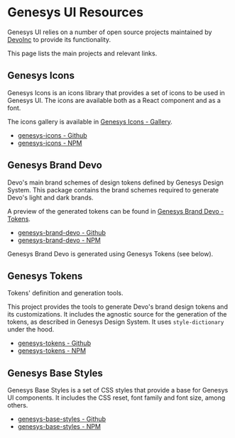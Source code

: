 
<Meta title="Getting started/Resources" />

# Genesys UI Resources

Genesys UI relies on a number of open source projects maintained by [DevoInc](https://github.com/DevoInc/) to provide its functionality.

This page lists the main projects and relevant links.

## Genesys Icons

Genesys Icons is an icons library that provides a set of icons to be used in Genesys UI. The icons are available both as a React component and as a font.

The icons gallery is available in [Genesys Icons - Gallery](https://devoinc.github.io/genesys-icons/?path=/story/gallery--icons).

- [genesys-icons - Github](https://github.com/DevoInc/genesys-icons)
- [genesys-icons - NPM](https://www.npmjs.com/package/@devoinc/genesys-icons)

## Genesys Brand Devo

Devo's main brand schemes of design tokens defined by Genesys Design System.
This package contains the brand schemes required to generate Devo's light and dark brands.

A preview of the generated tokens can be found in [Genesys Brand Devo - Tokens](https://devoinc.github.io/genesys-tokens/).

- [genesys-brand-devo - Github](https://github.com/DevoInc/genesys-icons)
- [genesys-brand-devo - NPM](https://www.npmjs.com/package/@devoinc/genesys-icons)

Genesys Brand Devo is generated using Genesys Tokens (see below).

## Genesys Tokens

Tokens' definition and generation tools.

This project provides the tools to generate Devo's brand design tokens and its customizations.
It includes the agnostic source for the generation of the tokens, as described in Genesys Design System.
It uses `style-dictionary` under the hood.

- [genesys-tokens - Github](https://github.com/DevoInc/genesys-tokens)
- [genesys-tokens - NPM](https://www.npmjs.com/package/@devoinc/genesys-tokens)

## Genesys Base Styles

Genesys Base Styles is a set of CSS styles that provide a base for Genesys UI components. It includes the CSS reset, font family and font size, among others.

- [genesys-base-styles - Github](https://github.com/DevoInc/genesys-base-styles)
- [genesys-base-styles - NPM](https://www.npmjs.com/package/@devoinc/genesys-base-styles)
